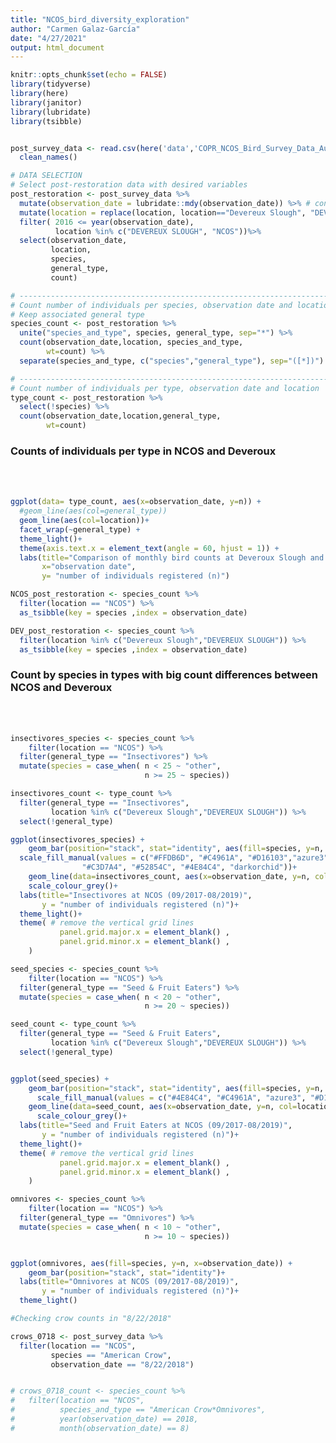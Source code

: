 ```yaml
---
title: "NCOS_bird_diversity_exploration"
author: "Carmen Galaz-García"
date: "4/27/2021"
output: html_document
---
```


```r
knitr::opts_chunk$set(echo = FALSE)
library(tidyverse)
library(here)
library(janitor)
library(lubridate)
library(tsibble)


post_survey_data <- read.csv(here('data','COPR_NCOS_Bird_Survey_Data_Aug2017_Aug2019.csv')) %>% 
  clean_names()

```


```r
# DATA SELECTION
# Select post-restoration data with desired variables
post_restoration <- post_survey_data %>% 
  mutate(observation_date = lubridate::mdy(observation_date)) %>% # convert to date format
  mutate(location = replace(location, location=="Devereux Slough", "DEVEREUX SLOUGH")) %>% 
  filter( 2016 <= year(observation_date),
          location %in% c("DEVEREUX SLOUGH", "NCOS"))%>%                     
  select(observation_date, 
         location,
         species,
         general_type,
         count) 

# -------------------------------------------------------------------------------
# Count number of individuals per species, observation date and location
# Keep associated general type
species_count <- post_restoration %>% 
  unite("species_and_type", species, general_type, sep="*") %>% 
  count(observation_date,location, species_and_type,
        wt=count) %>% 
  separate(species_and_type, c("species","general_type"), sep="([*])") 

# -------------------------------------------------------------------------------
# Count number of individuals per type, observation date and location
type_count <- post_restoration %>% 
  select(!species) %>% 
  count(observation_date,location,general_type, 
        wt=count)

```


### Counts of individuals per type in NCOS and Deveroux

<br>
<br>

```r
ggplot(data= type_count, aes(x=observation_date, y=n)) +
  #geom_line(aes(col=general_type)) 
  geom_line(aes(col=location))+
  facet_wrap(~general_type) +
  theme_light()+
  theme(axis.text.x = element_text(angle = 60, hjust = 1)) +
  labs(title="Comparison of monthly bird counts at Deveroux Slough and NCOS \ngrouping by general type",
       x="observation date",
       y= "number of individuals registered (n)")

```

```r

NCOS_post_restoration <- species_count %>% 
  filter(location == "NCOS") %>% 
  as_tsibble(key = species ,index = observation_date)

DEV_post_restoration <- species_count %>% 
  filter(location %in% c("Devereux Slough","DEVEREUX SLOUGH")) %>% 
  as_tsibble(key = species ,index = observation_date)
```


### Count by species in types with big count differences between NCOS and Deveroux
<br>
<br>

```r
insectivores_species <- species_count %>% 
    filter(location == "NCOS") %>% 
  filter(general_type == "Insectivores") %>% 
  mutate(species = case_when( n < 25 ~ "other",
                              n >= 25 ~ species)) 

insectivores_count <- type_count %>% 
  filter(general_type == "Insectivores",
         location %in% c("Devereux Slough","DEVEREUX SLOUGH")) %>% 
  select(!general_type) 

ggplot(insectivores_species) + 
    geom_bar(position="stack", stat="identity", aes(fill=species, y=n, x=observation_date))+
  scale_fill_manual(values = c("#FFDB6D", "#C4961A", "#D16103","azure3", 
                "#C3D7A4", "#52854C", "#4E84C4", "darkorchid"))+
    geom_line(data=insectivores_count, aes(x=observation_date, y=n, col=location))+
    scale_colour_grey()+
  labs(title="Insectivores at NCOS (09/2017-08/2019)",
       y = "number of individuals registered (n)")+
  theme_light()+
  theme( # remove the vertical grid lines
           panel.grid.major.x = element_blank() ,
           panel.grid.minor.x = element_blank() ,
    )

```

```r
seed_species <- species_count %>% 
    filter(location == "NCOS") %>% 
  filter(general_type == "Seed & Fruit Eaters") %>% 
  mutate(species = case_when( n < 20 ~ "other",
                              n >= 20 ~ species)) 

seed_count <- type_count %>% 
  filter(general_type == "Seed & Fruit Eaters",
         location %in% c("Devereux Slough","DEVEREUX SLOUGH")) %>% 
  select(!general_type) 


ggplot(seed_species) + 
    geom_bar(position="stack", stat="identity", aes(fill=species, y=n, x=observation_date))+
      scale_fill_manual(values = c("#4E84C4", "#C4961A", "azure3", "#D16103","#C3D7A4"))+
    geom_line(data=seed_count, aes(x=observation_date, y=n, col=location))+
      scale_colour_grey()+
  labs(title="Seed and Fruit Eaters at NCOS (09/2017-08/2019)",
       y = "number of individuals registered (n)")+
  theme_light()+
  theme( # remove the vertical grid lines
           panel.grid.major.x = element_blank() ,
           panel.grid.minor.x = element_blank() ,
    )


```

```r

omnivores <- species_count %>% 
    filter(location == "NCOS") %>% 
  filter(general_type == "Omnivores") %>% 
  mutate(species = case_when( n < 10 ~ "other",
                              n >= 10 ~ species)) 


ggplot(omnivores, aes(fill=species, y=n, x=observation_date)) + 
    geom_bar(position="stack", stat="identity")+
  labs(title="Omnivores at NCOS (09/2017-08/2019)",
       y = "number of individuals registered (n)")+
  theme_light()
```

```r

#Checking crow counts in "8/22/2018"

crows_0718 <- post_survey_data %>% 
  filter(location == "NCOS", 
         species == "American Crow",
         observation_date == "8/22/2018")


# crows_0718_count <- species_count %>% 
#   filter(location == "NCOS", 
#          species_and_type == "American Crow*Omnivores",
#          year(observation_date) == 2018,
#          month(observation_date) == 8)
```

